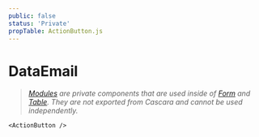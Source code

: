```yaml
---
public: false
status: 'Private'
propTable: ActionButton.js
---
```


# DataEmail

> _[Modules](/40-modules) are private components that are used inside of [Form](/docs/ui/Form) and [Table](/docs/ui/Form). They are not exported from Cascara and cannot be used independently._

```
<ActionButton />
```
